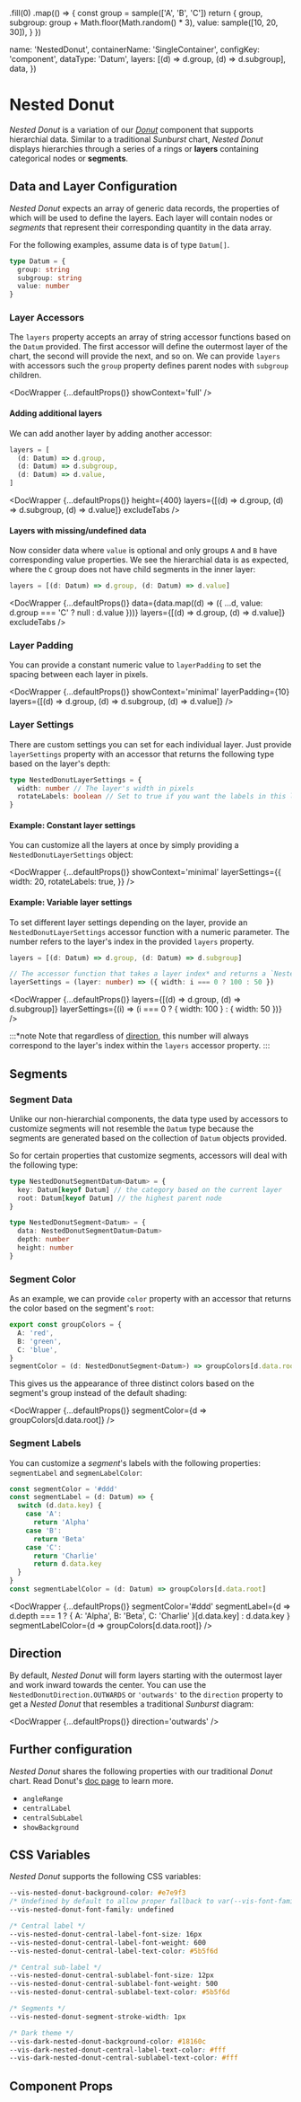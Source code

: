 
  .fill(0)
  .map(() => {
    const group = sample(['A', 'B', 'C'])
    return {
      group,
      subgroup: group + Math.floor(Math.random() * 3),
      value: sample([10, 20, 30]),
    }
  })


  name: 'NestedDonut',
  containerName: 'SingleContainer',
  configKey: 'component',
  dataType: 'Datum',
  layers: [(d) => d.group, (d) => d.subgroup],
  data,
})

# Nested Donut

_Nested Donut_ is a variation of our [_Donut_](./donut) component that supports hierarchial data. Similar to a traditional _Sunburst_
chart, _Nested Donut_ displays hierarchies through a series of a rings or **layers** containing categorical nodes or **segments**.

## Data and Layer Configuration

_Nested Donut_ expects an array of generic data records, the properties of which will be used to define the layers. Each layer
will contain nodes or _segments_ that represent their corresponding quantity in the data array.

For the following examples, assume data is of type `Datum[]`.

```ts
type Datum = {
  group: string
  subgroup: string
  value: number
}
```

### Layer Accessors

The `layers` property accepts an array of string accessor functions based on the `Datum` provided.
The first accessor will define the outermost layer of the chart, the second will provide the next, and so on.
We can provide `layers` with accessors such the `group` property defines parent nodes with `subgroup` children.

<DocWrapper {...defaultProps()} showContext='full' />

#### Adding additional layers

We can add another layer by adding another accessor:

```ts
layers = [
  (d: Datum) => d.group,
  (d: Datum) => d.subgroup,
  (d: Datum) => d.value,
]
```

<DocWrapper
  {...defaultProps()}
  height={400}
  layers={[(d) => d.group, (d) => d.subgroup, (d) => d.value]}
  excludeTabs
/>

#### Layers with missing/undefined data

Now consider data where `value` is optional and only groups `A` and `B` have corresponding value properties.
We see the hierarchial data is as expected, where the `C` group does not have child segments in the inner layer:

```ts
layers = [(d: Datum) => d.group, (d: Datum) => d.value]
```

<DocWrapper
  {...defaultProps()}
  data={data.map((d) => ({ ...d, value: d.group === 'C' ? null : d.value }))}
  layers={[(d) => d.group, (d) => d.value]}
  excludeTabs
/>

### Layer Padding

You can provide a constant numeric value to `layerPadding` to set the spacing between each layer in pixels.

<DocWrapper
  {...defaultProps()}
  showContext='minimal'
  layerPadding={10}
  layers={[(d) => d.group, (d) => d.subgroup, (d) => d.value]}
/>

### Layer Settings

There are custom settings you can set for each individual layer. Just provide `layerSettings` property
with an accessor that returns the following type based on the layer's depth:

```typescript
type NestedDonutLayerSettings = {
  width: number // The layer's width in pixels
  rotateLabels: boolean // Set to true if you want the labels in this layer to be rotated with respect to its radial position
}
```

#### Example: Constant layer settings

You can customize all the layers at once by simply providing a `NestedDonutLayerSettings` object:

<DocWrapper
  {...defaultProps()}
  showContext='minimal'
  layerSettings={{
    width: 20,
    rotateLabels: true,
  }}
/>

#### Example: Variable layer settings

To set different layer settings depending on the layer, provide an `NestedDonutLayerSettings` accessor function with a numeric parameter.
The number refers to the layer's index in the provided `layers` property.

```ts
layers = [(d: Datum) => d.group, (d: Datum) => d.subgroup]

// The accessor function that takes a layer index* and returns a `NestedDonutLayerSettings` object:
layerSettings = (layer: number) => ({ width: i === 0 ? 100 : 50 })
```

<DocWrapper
  {...defaultProps()}
  layers={[(d) => d.group, (d) => d.subgroup]}
  layerSettings={(i) => (i === 0 ? { width: 100 } : { width: 50 })}
/>

:::\*note
Note that regardless of [direction](#Direction), this number will always correspond to the layer's index within the `layers` accessor property.
:::

## Segments

### Segment Data

Unlike our non-hierarchial components, the data type used by accessors to customize segments will not resemble the `Datum` type because the segments
are generated based on the collection of `Datum` objects provided.

So for certain properties that customize segments, accessors will deal with the following type:

```ts
type NestedDonutSegmentDatum<Datum> = {
  key: Datum[keyof Datum] // the category based on the current layer
  root: Datum[keyof Datum] // the highest parent node
}

type NestedDonutSegment<Datum> = {
  data: NestedDonutSegmentDatum<Datum>
  depth: number
  height: number
}
```

### Segment Color

As an example, we can provide `color` property with an accessor that returns the color based on the segment's `root`:

```ts
export const groupColors = {
  A: 'red',
  B: 'green',
  C: 'blue',
}
segmentColor = (d: NestedDonutSegment<Datum>) => groupColors[d.data.root]
```

This gives us the appearance of three distinct colors based on the segment's group instead of the default shading:

<DocWrapper
  {...defaultProps()}
  segmentColor={d => groupColors[d.data.root]}
/>

### Segment Labels

You can customize a _segment_'s labels with the following properties: `segmentLabel` and `segmenLabelColor`:

```ts
const segmentColor = '#ddd'
const segmentLabel = (d: Datum) => {
  switch (d.data.key) {
    case 'A':
      return 'Alpha'
    case 'B':
      return 'Beta'
    case 'C':
      return 'Charlie'
      return d.data.key
  }
}
const segmentLabelColor = (d: Datum) => groupColors[d.data.root]
```

<DocWrapper
  {...defaultProps()}
  segmentColor='#ddd'
  segmentLabel={d =>
    d.depth === 1
      ? { A: 'Alpha', B: 'Beta', C: 'Charlie' }[d.data.key]
      : d.data.key
  }
  segmentLabelColor={d => groupColors[d.data.root]}
/>

## Direction

By default, _Nested Donut_ will form layers starting with the outermost layer and work inward towards the center. You can use the `NestedDonutDirection.OUTWARDS` or
`'outwards'` to the `direction` property to get a _Nested Donut_ that resembles a traditional _Sunburst_ diagram:

<DocWrapper {...defaultProps()} direction='outwards' />

## Further configuration

_Nested Donut_ shares the following properties with our traditional _Donut_ chart.
Read Donut's [doc page](./donut) to learn more.

- `angleRange`
- `centralLabel`
- `centralSubLabel`
- `showBackground`

## CSS Variables

_Nested Donut_ supports the following CSS variables:

```css
--vis-nested-donut-background-color: #e7e9f3
/* Undefined by default to allow proper fallback to var(--vis-font-family) */
--vis-nested-donut-font-family: undefined

/* Central label */
--vis-nested-donut-central-label-font-size: 16px
--vis-nested-donut-central-label-font-weight: 600
--vis-nested-donut-central-label-text-color: #5b5f6d

/* Central sub-label */
--vis-nested-donut-central-sublabel-font-size: 12px
--vis-nested-donut-central-sublabel-font-weight: 500
--vis-nested-donut-central-sublabel-text-color: #5b5f6d

/* Segments */
--vis-nested-donut-segment-stroke-width: 1px

/* Dark theme */
--vis-dark-nested-donut-background-color: #18160c
--vis-dark-nested-donut-central-label-text-color: #fff
--vis-dark-nested-donut-central-sublabel-text-color: #fff
```

## Component Props

<PropTable name='VisNestedDonut' />
